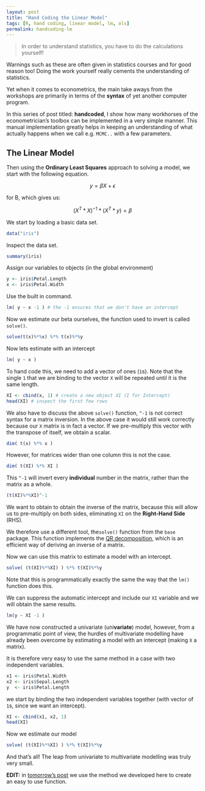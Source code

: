 ```yaml
---
layout: post
title: "Hand Coding the Linear Model"
tags: [R, hand coding, linear model, lm, ols]
permalink: handcoding-lm
---
```


> In order to understand statistics, you have to do the calculations yourself!

Warnings such as these are often given in statistics courses and for good reason too!
Doing the work yourself really cements the understanding of statistics.

Yet when it comes to econometrics, the main take aways from the workshops are primarily in terms of the **syntax** of yet another computer program.

In this series of post titled: **handcoded**, I show how many workhorses of the econometrician's toolbox can be implemented in a very simple manner.
This manual implementation greatly helps in keeping an understanding of what actually happens when we call e.g. `MCMC..` with a few parameters.


The Linear Model
----------------------
Then using the **Ordinary Least Squares** approach to solving a model, we start with the following equation.

$$
y = \beta X + \epsilon
$$

for B, which gives us:

$$
(X^T *X)^{-1} * (X^T*y) = \beta
$$

We start by loading a basic data set.

```r
data("iris")
```

Inspect the data set.

```r
summary(iris)
```

Assign our variables to objects (in the global environment)

```r
y <- iris$Petal.Length
x <- iris$Petal.Width
```

Use the built in command.

```r
lm( y ~ x -1 ) # the -1 ensures that we don't have an intercept
```

Now we estimate our beta ourselves, the function used to invert is called `solve()`.

```r
solve(t(x)%*%x) %*% t(x)%*%y
```

Now lets estimate with an intercept

```r
lm( y ~ x )
```

To hand code this, we need to add a vector of ones (`1`s).
Note that the single `1` that we are binding to the vector `X` will be repeated until it is the same length.

```r
XI <- cbind(x, 1) # create a new object XI (I for Intercept)
head(XI) # inspect the first few rows
```

We also have to discuss the above `solve()` function, `^-1` is not correct syntax for a matrix inversion. In the above case it would still work correctly because our `X` matrix is in fact a vector. If we pre-multiply this vector with the transpose of itself, we obtain a scalar.

```r
dim( t(x) %*% x )
```

However, for matrices wider than one column this is not the case.

```r
dim( t(XI) %*% XI )
```

This `^-1` will invert every **individual** number in the matrix, rather than the matrix as a whole.

```r
(t(XI)%*%XI)^-1
```

We want to obtain to obtain the inverse of the matrix, because this will allow us to pre-multiply on both sides, eliminating `XI` on the **Right-Hand Side** (RHS).

We therefore use a different tool, the`solve()` function from the `base` package.
This function implements the [QR decomposition](https://en.wikipedia.org/wiki/QR_decomposition),
which is an efficient way of deriving an inverse of a matrix.

Now we can use this matrix to estimate a model with an intercept.

```r
solve( (t(XI)%*%XI) ) %*% t(XI)%*%y
```

Note that this is programmatically exactly the same the way that the `lm()` function does this.

We can suppress the automatic intercept and include our `XI` variable and we will obtain the same results.

```r
lm(y ~ XI -1 )
```

We have now constructed a univariate (uni**variate**) model, however, from a programmatic point of view, the hurdles of multivariate modelling have already been overcome by estimating a model with an intercept (making `X` a matrix).

It is therefore very easy to use the same method in a case with two independent variables.

```r
x1 <- iris$Petal.Width
x2 <- iris$Sepal.Length
y  <- iris$Petal.Length
```

we start by binding the two independent variables together (with vector of `1`s, since we want an intercept).

```r
XI <- cbind(x1, x2, 1)
head(XI)
```

Now we estimate our model

```r
solve( (t(XI)%*%XI) ) %*% t(XI)%*%y
```

And that's all! The leap from univariate to multivariate modelling was truly very small.

**EDIT:** in [tomorrow's post](/handcoded-lm-function) we use the method we developed here to create an easy to use function.
